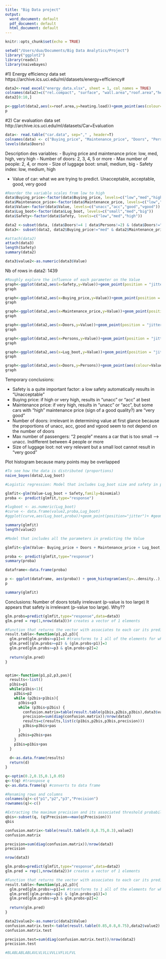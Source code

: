 ```yaml
---
title: "Big Data project"
output:
  word_document: default
  pdf_document: default
  html_document: default
---
```


```r
knitr::opts_chunk$set(echo = TRUE)
```


```r
setwd("/Users/dua/Documents/Big Data Analytics/Project")
library("ggplot2")
library(readxl)
library(naivebayes)
```

#1) Energy efficiency data set 
https://archive.ics.uci.edu/ml/datasets/energy+efficiency#


```r
data2<-read_excel("energy_data.xlsx", sheet = 1, col_names = TRUE)
colnames(data2)=c("rel.compact", "surface", "wall.area","roof.area","height","orientation","glazing","glazing.distribution","heating.load","cooling.load")
data2[0:10,]

p<-ggplot(data2,aes(x=roof.area,y=heating.load))+geom_point(aes(colour=orientation), position="jitter")
p
```

#2) Car evaluation data set
http://archive.ics.uci.edu/ml/datasets/Car+Evaluation


```r
data<- read.table("car.data", sep="," , header=T)
colnames(data) <- c("Buying_price", "Maintenance_price", "Doors", "Persons", "Lug_boot", "Safety","Value")
levels(data$Doors)

```

Description des variables: 
- Buying price and maintenance price: low, med, high, very high
- Number of doors: 2, 3, 4, 5 or more
- Max number of people: 2, 4, or more
- Size of luggage boot: small, medium, big
- Safety index: low, medium, high

- Value of car: what we are trying to predict. Unacceptable, acceptable, good, very good

```r
#Reorder the variable scales from low to high
data$Buying_price<-factor(data$Buying_price, levels=c("low","med","high","vhigh"))
data$Maintenance_price<-factor(data$Maintenance_price, levels=c("low","med","high","vhigh"))
data$Value<-factor(data$Value, levels=c("unacc","acc","good","vgood"))
data$Lug_boot<-factor(data$Lug_boot, levels=c("small","med","big"))
data$Safety<-factor(data$Safety, levels=c("low","med","high"))

data2 <-subset(data, (data$Doors!=4 | data$Persons!=2) & (data$Doors!="5more" | data$Persons!=2))
data3<- subset(data2, data2$Buying_price!="med" & data2$Maintenance_price!="med")

#attach(data2)
attach(data3)
length(Safety)
summary(data2)

data3$value2<-as.numeric(data3$Value)

```
Nb of rows in data2: 1439
```r
#Roughly explore the influence of each parameter on the Value
graph<-ggplot(data2,aes(x=Safety,y=Value))+geom_point(position = "jitter")
graph

graph<-ggplot(data2,aes(x=Buying_price,y=Value))+geom_point(position = "jitter")
graph

graph<-ggplot(data2,aes(x=Maintenance_price,y=Value))+geom_point(position = "jitter")
graph

graph<-ggplot(data2,aes(x=Doors,y=Value))+geom_point(position = "jitter")
graph

graph<-ggplot(data2,aes(x=Persons,y=Value))+geom_point(position = "jitter")
graph

graph<-ggplot(data2,aes(x=Lug_boot,y=Value))+geom_point(position = "jitter")
graph

graph<-ggplot(data2,aes(x=Doors,y=Persons))+geom_point(aes(colour=Value), position = "jitter")
graph
```
Temporary conclusions: 

- Safety is a quite important factor: a low safety automatically results in "Unacceptable"
- Buying price: if high or very high, results in "unacc" or "acc" at best
- Maintenance price: if very high, results in "unacc" or "acc", but some cars with "high" maintenance price (sign of a good quality?) are "very good"
- Number of doors: irrelevant in determining value at first glance because the proportions of unacc, acc, good and vgood seem to not depend on the number of doors
- Max number of passengers: "2 people" means a car that is too small --> unacc. Indifferent between 4 people or more
- Size of luggage loot: not very relevant but a small loot cannot result in "very good"


Plot histogram because many points may be overlapped

```r
#To see how the data is distributed (proportions)
naive_bayes(data2,Lug_boot)
```
```r
#Logistic regression: Model that includes Lug_boot size and safety in predicting the Value

glmfit<-glm(Value~Lug_boot + Safety,family=binomial)
proba <- predict(glmfit,type="response")

#lugboot <- as.numeric(Lug_boot)
#curve <- data.frame(value2,proba,Lug_boot)
#ggplot(curve,aes(Lug_boot,proba))+geom_point(position="jitter")+ #geom_point(aes(x=Lug_boot,y=value2),color="orange")

summary(glmfit)
length(value2)

```
```r
#Model that includes all the parameters in predicting the Value

glmfit<-glm(Value~ Buying_price + Doors + Maintenance_price + Lug_boot,family=binomial,data=data3)

proba <- predict(glmfit,type="response")
summary(proba)

dataframe<-data.frame(proba)

p <- ggplot(dataframe, aes(proba)) + geom_histogram(aes(y=..density..), colour="black", fill="white") + geom_density(alpha=.2, fill="#FF6666")
p

summary(glmfit)

```
Conclusions: 
Number of doors totally irrelevant (p-value is too large)
It appears that safety is irrelevant (p-value too large). Why??
```r
glm.probs=predict(glmfit,type="response",data=data3)
glm.pred = rep(1,nrow(data3))# creates a vector of 1 elements 

#Function that returns the vector with associates to each car its predicted Value, depending on the chosen thresholds for the probabilities
result.table<-function(p1,p2,p3){
  glm.pred[glm.probs>=p1]=4 #transforms to 1 all of the elements for which th e predicted
  glm.pred[(glm.probs>=p2) & (glm.probs<p1)]=3
  glm.pred[glm.probs>=p3 & glm.probs<p2]=2
  
  return(glm.pred)
}


optim<-function(p1,p2,p3,pas){
  results<-list()
  p1bis=p1
  while(p1bis<1){
    p2bis=p2
    while (p2bis<p1bis){
      p3bis=p3
      while (p3bis<p2bis) {
        confusion.matrix=table(result.table(p1bis,p2bis,p3bis),data3$value2)
        precision=sum(diag(confusion.matrix))/nrow(data3)
        results=c(results,list(c(p1bis,p2bis,p3bis,precision)))
        p3bis=p3bis+pas
      }
      p2bis=p2bis+pas
    }
    p1bis=p1bis+pas
  }
  
  d<-as.data.frame(results)
  return(d)
}

q<-optim(0.2,0.15,0.1,0.05)
q<-t(q) #transpose q
q<-as.data.frame(q) #converts to data frame

#Renaming rows and columns
colnames(q)<-c("p1","p2","p3","Precision")
rownames(q)<-c()

#Extracting the maximum precision and its associated threshold probability
qbis<-subset(q, (q$Precision==max(q$Precision)))
qbis
```


```r
confusion.matrix<-table(result.table(0.8,0.75,0.3),value2)
confusion.matrix

precision=sum(diag(confusion.matrix))/nrow(data3)
precision

nrow(data3)
```

```r
glm.probs=predict(glmfit,type="response",data=data2)
glm.pred = rep(1,nrow(data2))# creates a vector of 1 elements 

#Function that returns the vector with associates to each car its predicted Value, depending on the chosen thresholds for the probabilities
result.table<-function(p1,p2,p3){
  glm.pred[glm.probs>=p1]=4 #transforms to 1 all of the elements for which th e predicted
  glm.pred[(glm.probs>=p2) & (glm.probs<p1)]=3
  glm.pred[glm.probs>=p3 & glm.probs<p2]=2
  
  return(glm.pred)
}

data2$value2<-as.numeric(data2$Value)
confusion.matrix.test<-table(result.table(0.85,0.8,0.75),data2$value2)
confusion.matrix.test

precision.test=sum(diag(confusion.matrix.test))/nrow(data2)
precision.test

#BLABLABLABLAVLVLVLLVVLLVFLVLFVL
```

